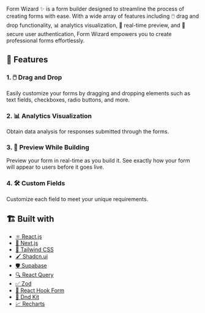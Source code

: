 Form Wizard ✨ is a form builder designed to streamline the process of creating forms with ease. With a wide array of features including 🖱️ drag and drop functionality, 📊 analytics visualization, 👀 real-time preview, and 🔐 secure user authentication, Form Wizard empowers you to create professional forms effortlessly.

## 🚀 Features

### 1. 🖱️ Drag and Drop

Easily customize your forms by dragging and dropping elements such as text fields, checkboxes, radio buttons, and more.

### 2. 📊 Analytics Visualization

Obtain data analysis for responses submitted through the forms.

### 3. 👀 Preview While Building

Preview your form in real-time as you build it. See exactly how your form will appear to users before it goes live.

### 4. 🛠️ Custom Fields

Customize each field to meet your unique requirements.

## 🏗️ Built with

- [⚛️ React.js](https://reactjs.org/)
- [💨 Next.js](https://nextjs.org/)
- [🎨 Tailwind CSS](https://tailwindcss.com/)
- [🖌️ Shadcn.ui](https://ui.shadcn.com/)
- [🛡️ Supabase](https://supabase.com/)
- [🔍 React Query](https://tanstack.com/query/v3/)
- [✅ Zod](https://zod.dev/)
- [📝 React Hook Form](https://react-hook-form.com/)
- [🎯 Dnd Kit](https://dndkit.com/)
- [📈 Recharts](https://recharts.org/en-US/)
